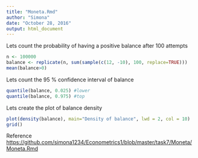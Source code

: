 ```yaml
---
title: "Moneta.Rmd"
author: "Simona"
date: "October 28, 2016"
output: html_document
---
```

Lets count the probability of having a positive balance after 100 attempts
```r
n <- 100000
balance <- replicate(n, sum(sample(c(12, -10), 100, replace=TRUE)))
mean(balance>0)
```
Lets count the 95 % confidence interval of balance
```r
quantile(balance, 0.025) #lower
quantile(balance, 0.975) #top
```
Lets create the plot of balance density
```r
plot(density(balance), main="Density of balance", lwd = 2, col = 10)
grid()
```
Reference <https://github.com/simona1234/Econometrics1/blob/master/task7/Moneta/Moneta.Rmd>
